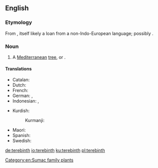 ==English==
{{wikipedia}}

===Etymology===
From {{etyl|grc|en}} {{m|grc|τερέβινθος}}, itself likely a loan from a non-Indo-European language; possibly {{etyl|omn|en}}.

===Noun===
{{en-noun}}

# A [[Mediterranean]] [[tree]], {{taxlink|Pistacia palaestina|species|noshow=1}} or {{taxlink|Pistacia terebinthus|species|noshow=1}}.

====Translations====
{{trans-top|a Mediterranean tree}}
* Catalan: {{t|ca|terebint|m}}
* Dutch: {{t+|nl|eik}}
* French: {{t+|fr|térébinthe}}
* German: {{t+|de|Terebinthe|f}}, {{t|de|Terpentin-Pistazie|f}}
* Indonesian: {{t|id|tarbantin}}, {{t|id|tarbantin}}
{{trans-mid}}
* Kurdish:
*: Kurmanji: {{t|ku|bêmk|f}} {{qualifier|variety with soft seeds}}
* Maori: {{t|mi|terepini}}
* Spanish: {{t|es|terebinto}}
* Swedish: {{t|sv|terebint}}
{{trans-bottom}}

[[Category:en:Sumac family plants]]

[[de:terebinth]]
[[io:terebinth]]
[[ku:terebinth]]
[[pl:terebinth]]